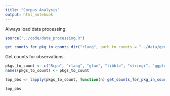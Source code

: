 ```yaml
---
title: "Corpus Analysis"
output: html_notebook
---
```


Always load data processing.
```r
source("../code/data_processing.R")
```

```r
get_counts_for_pkg_in_counts_dir("rlang", path_to_counts = "../data/genthat_counts_final")
```

Get counts for observations.
```r

pkgs_to_count <- c("Rcpp", "rlang", "glue", "tibble", "stringi", "ggplot2", "dplyr", "pillar", "R6", "stringr")
names(pkgs_to_count) <- pkgs_to_count

top_obs <- lapply(pkgs_to_count, function(n) get_counts_for_pkg_in_counts_dir(n, path_to_counts = "../data/genthat_counts_final"))

top_obs

```

